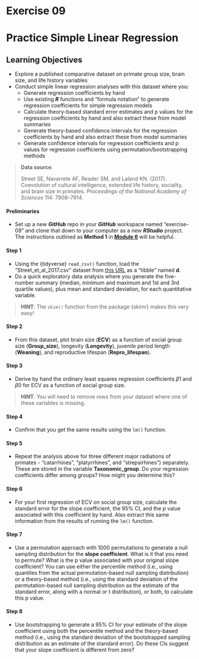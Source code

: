 # Exercise 09 {.unnumbered}

# Practice Simple Linear Regression {.unnumbered}

## Learning Objectives {.unnumbered}

- Explore a published comparative dataset on primate group size, brain size, and life history variables
- Conduct simple linear regression analyses with this dataset where you:
  - Generate regression coefficients by hand
  - Use existing ***R*** functions and "formula notation" to generate regression coefficients for simple regression models
  - Calculate theory-based standard error estimates and p values for the regression coefficients by hand and also extract these from model summaries
  - Generate theory-based confidence intervals for the regression coefficients by hand and also extract these from model summaries
  - Generate confidence intervals for regression coefficients and p values for regression coefficients using permutation/bootstrapping methods

> **Data source**:
>
> Street SE, Navarrete AF, Reader SM, and Laland KN. (2017). Coevolution of cultural intelligence, extended life history, sociality, and brain size in primates. *Proceedings of the National Academy of Sciences* 114: 7908–7914.


#### Preliminaries {.unnumbered}

- Set up a new ***GitHub*** repo in your ***GitHub*** workspace named "exercise-09" and clone that down to your computer as a new ***RStudio*** project. The instructions outlined as **Method 1** in [**Module 6**](#module-06) will be helpful.

#### Step 1 {.unnumbered}

- Using the {tidyverse} `read_csv()` function, load the "Street_et_al_2017.csv" dataset from [this URL](https://raw.githubusercontent.com/difiore/ada-2024-datasets/main/Street_et_al_2017.csv) as a "tibble" named **d**.
- Do a quick exploratory data analysis where you generate the five-number summary (median, minimum and maximum and 1st and 3rd quartile values), plus mean and standard deviation, for each quantitative variable.

> **HINT**: The `skim()` function from the package {skimr} makes this very easy!

#### Step 2 {.unnumbered}

- From this dataset, plot brain size (**ECV**) as a function of social group size (**Group_size**), longevity (**Longevity**), juvenile period length (**Weaning**), and reproductive lifespan (**Repro_lifespan**).

#### Step 3 {.unnumbered}

- Derive by hand the ordinary least squares regression coefficients $\beta1$ and $\beta0$ for ECV as a function of social group size.

> **HINT**: You will need to remove rows from your dataset where one of these variables is missing.

#### Step 4 {.unnumbered}

- Confirm that you get the same results using the `lm()` function.

#### Step 5 {.unnumbered}

- Repeat the analysis above for three different major radiations of primates - "catarrhines", "platyrrhines", and "strepsirhines") separately. These are stored in the variable **Taxonomic_group**. Do your regression coefficients differ among groups? How might you determine this?

#### Step 6 {.unnumbered}

- For your first regression of ECV on social group size, calculate the standard error for the slope coefficient, the 95% CI, and the *p* value associated with this coefficient by hand. Also extract this same information from the results of running the `lm()` function.

#### Step 7 {.unnumbered}

- Use a permutation approach with 1000 permutations to generate a null sampling distribution for the **slope coefficient**. What is it that you need to permute? What is the p value associated with your original slope coefficient? You can use either the percentile method (i.e., using quantiles from the actual permutation-based null sampling distribution) or a theory-based method (i.e., using the standard deviation of the permutation-based null sampling distribution as the estimate of the standard error, along with a normal or t distribution), or both, to calculate this p value.

#### Step 8 {.unnumbered}

- Use bootstrapping to generate a 95% CI for your estimate of the slope coefficient using both the percentile method and the theory-based method (i.e., using the standard deviation of the bootstrapped sampling distribution as an estimate of the standard error). Do these CIs suggest that your slope coefficient is different from zero?
